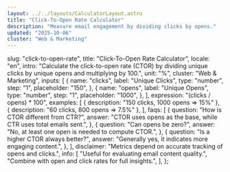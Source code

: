 ```yaml
---
layout: ../../layouts/CalculatorLayout.astro
title: "Click-To-Open Rate Calculator"
description: "Measure email engagement by dividing clicks by opens."
updated: "2025-10-06"
cluster: "Web & Marketing"
---
```



  slug: "click-to-open-rate",
  title: "Click-To-Open Rate Calculator",
  locale: "en",
  intro:
    "Calculate the click-to-open rate (CTOR) by dividing unique clicks by unique opens and multiplying by 100.",
  unit: "%",
  cluster: "Web & Marketing",
  inputs: [
    {
      name: "clicks",
      label: "Unique Clicks",
      type: "number",
      step: "1",
      placeholder: "150",
    },
    {
      name: "opens",
      label: "Unique Opens",
      type: "number",
      step: "1",
      placeholder: "1000",
    },
  ],
  expression: "(clicks / opens) * 100",
  examples: [
    { description: "150 clicks, 1000 opens ⇒ 15%" },
    { description: "60 clicks, 800 opens ⇒ 7.5%" },
  ],
  faqs: [
    {
      question: "How is CTOR different from CTR?",
      answer: "CTOR uses opens as the base, while CTR uses total emails sent.",
    },
    {
      question: "Can opens be zero?",
      answer: "No, at least one open is needed to compute CTOR.",
    },
    {
      question: "Is a higher CTOR always better?",
      answer: "Generally yes, it indicates more engaging content.",
    },
  ],
  disclaimer: "Metrics depend on accurate tracking of opens and clicks.",
  info: [
    "Useful for evaluating email content quality.",
    "Combine with open and click rates for full insights.",
  ],
};

<Calculator schema={schema} />
